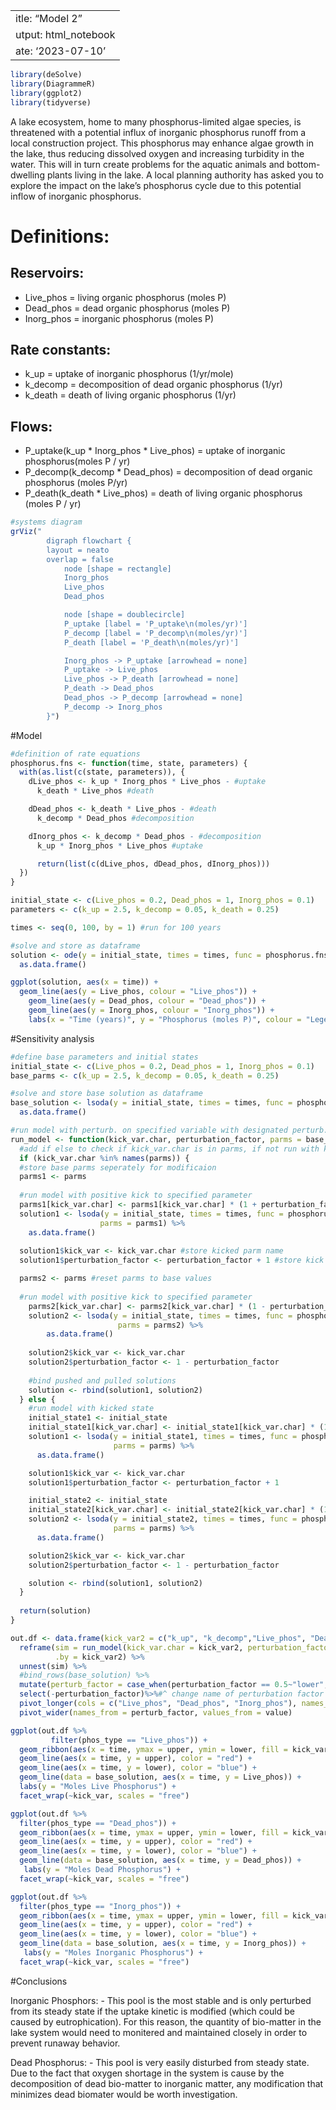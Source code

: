  ---
title: "Model 2"
output: html_notebook
date: '2023-07-10'
---


```r
library(deSolve)
library(DiagrammeR)
library(ggplot2)
library(tidyverse)
```

A lake ecosystem, home to many phosphorus-limited algae species, is threatened with a potential influx of inorganic phosphorus runoff from a local construction project. This phosphorus may enhance algae growth in the lake, thus reducing dissolved oxygen and increasing turbidity in the water. This will in turn create problems for the aquatic animals and bottom-dwelling plants living in the lake. A local planning authority has asked you to explore the impact on the lake's phosphorus cycle due to this potential inflow of inorganic phosphorus.

# Definitions: 

## Reservoirs:
* Live_phos = living organic phosphorus (moles P)
* Dead_phos = dead organic phosphorus (moles P)
* Inorg_phos = inorganic phosphorus (moles P)

## Rate constants:
* k_up = uptake of inorganic phosphorus (1/yr/mole)
* k_decomp = decomposition of dead organic phosphorus (1/yr)
* k_death = death of living organic phosphorus (1/yr)

## Flows:
* P_uptake(k_up * Inorg_phos * Live_phos) = uptake of inorganic phosphorus(moles P / yr)
* P_decomp(k_decomp * Dead_phos) = decomposition of dead organic phosphorus (moles P/yr)
* P_death(k_death * Live_phos) = death of living organic phosphorus (moles P / yr)



```r
#systems diagram
grViz("
        digraph flowchart {
        layout = neato
        overlap = false
            node [shape = rectangle]
            Inorg_phos
            Live_phos
            Dead_phos

            node [shape = doublecircle]
            P_uptake [label = 'P_uptake\n(moles/yr)']
            P_decomp [label = 'P_decomp\n(moles/yr)']
            P_death [label = 'P_death\n(moles/yr)']

            Inorg_phos -> P_uptake [arrowhead = none]
            P_uptake -> Live_phos
            Live_phos -> P_death [arrowhead = none]
            P_death -> Dead_phos
            Dead_phos -> P_decomp [arrowhead = none]
            P_decomp -> Inorg_phos
        }")


```

#Model

```r
#definition of rate equations
phosphorus.fns <- function(time, state, parameters) {
  with(as.list(c(state, parameters)), {
    dLive_phos <- k_up * Inorg_phos * Live_phos - #uptake
      k_death * Live_phos #death

    dDead_phos <- k_death * Live_phos - #death
      k_decomp * Dead_phos #decomposition

    dInorg_phos <- k_decomp * Dead_phos - #decomposition
      k_up * Inorg_phos * Live_phos #uptake

      return(list(c(dLive_phos, dDead_phos, dInorg_phos)))
  })
}

initial_state <- c(Live_phos = 0.2, Dead_phos = 1, Inorg_phos = 0.1)
parameters <- c(k_up = 2.5, k_decomp = 0.05, k_death = 0.25)

times <- seq(0, 100, by = 1) #run for 100 years

#solve and store as dataframe
solution <- ode(y = initial_state, times = times, func = phosphorus.fns, parms = parameters) %>%
  as.data.frame()

ggplot(solution, aes(x = time)) +
  geom_line(aes(y = Live_phos, colour = "Live_phos")) +
    geom_line(aes(y = Dead_phos, colour = "Dead_phos")) +
    geom_line(aes(y = Inorg_phos, colour = "Inorg_phos")) +
    labs(x = "Time (years)", y = "Phosphorus (moles P)", colour = "Legend")

```

#Sensitivity analysis

```r

#define base parameters and initial states
initial_state <- c(Live_phos = 0.2, Dead_phos = 1, Inorg_phos = 0.1)
base_parms <- c(k_up = 2.5, k_decomp = 0.05, k_death = 0.25)

#solve and store base solution as dataframe
base_solution <- lsoda(y = initial_state, times = times, func = phosphorus.fns, parms = base_parms) %>%
  as.data.frame()

#run model with perturb. on specified variable with designated perturb. factor
run_model <- function(kick_var.char, perturbation_factor, parms = base_parms) {
  #add if else to check if kick_var.char is in parms, if not run with kicked state
  if (kick_var.char %in% names(parms)) {
  #store base parms seperately for modificaion
  parms1 <- parms
  
  #run model with positive kick to specified parameter
  parms1[kick_var.char] <- parms1[kick_var.char] * (1 + perturbation_factor)
  solution1 <- lsoda(y = initial_state, times = times, func = phosphorus.fns,
                    parms = parms1) %>%
    as.data.frame()
  
  solution1$kick_var <- kick_var.char #store kicked parm name
  solution1$perturbation_factor <- perturbation_factor + 1 #store kick value

  parms2 <- parms #reset parms to base values
  
  #run model with positive kick to specified parameter
    parms2[kick_var.char] <- parms2[kick_var.char] * (1 - perturbation_factor)
    solution2 <- lsoda(y = initial_state, times = times, func = phosphorus.fns,
                        parms = parms2) %>%
        as.data.frame()
    
    solution2$kick_var <- kick_var.char
    solution2$perturbation_factor <- 1 - perturbation_factor
    
    #bind pushed and pulled solutions
    solution <- rbind(solution1, solution2)
  } else {
    #run model with kicked state
    initial_state1 <- initial_state
    initial_state1[kick_var.char] <- initial_state1[kick_var.char] * (1 + perturbation_factor)
    solution1 <- lsoda(y = initial_state1, times = times, func = phosphorus.fns,
                       parms = parms) %>%
      as.data.frame()

    solution1$kick_var <- kick_var.char
    solution1$perturbation_factor <- perturbation_factor + 1

    initial_state2 <- initial_state
    initial_state2[kick_var.char] <- initial_state2[kick_var.char] * (1 - perturbation_factor)
    solution2 <- lsoda(y = initial_state2, times = times, func = phosphorus.fns,
                       parms = parms) %>%
      as.data.frame()

    solution2$kick_var <- kick_var.char
    solution2$perturbation_factor <- 1 - perturbation_factor

    solution <- rbind(solution1, solution2)
  }
    
  return(solution)
}

out.df <- data.frame(kick_var2 = c("k_up", "k_decomp","Live_phos", "Dead_phos", "Inorg_phos")) %>%
  reframe(sim = run_model(kick_var.char = kick_var2, perturbation_factor = 0.5),
          .by = kick_var2) %>%
  unnest(sim) %>%
  #bind_rows(base_solution) %>% 
  mutate(perturb_factor = case_when(perturbation_factor == 0.5~"lower", perturbation_factor == 1.5~"upper", TRUE~"unknown")) %>%
  select(-perturbation_factor)%>%#^ change name of perturbation factor to prevent scoping issue
  pivot_longer(cols = c("Live_phos", "Dead_phos", "Inorg_phos"), names_to = "phos_type") %>%
  pivot_wider(names_from = perturb_factor, values_from = value)

ggplot(out.df %>%
         filter(phos_type == "Live_phos")) +
  geom_ribbon(aes(x = time, ymax = upper, ymin = lower, fill = kick_var), alpha = 0.6) +
  geom_line(aes(x = time, y = upper), color = "red") + 
  geom_line(aes(x = time, y = lower), color = "blue") +
  geom_line(data = base_solution, aes(x = time, y = Live_phos)) +
  labs(y = "Moles Live Phosphorus") +
  facet_wrap(~kick_var, scales = "free")

ggplot(out.df %>%
  filter(phos_type == "Dead_phos")) + 
  geom_ribbon(aes(x = time, ymax = upper, ymin = lower, fill = kick_var), alpha = 0.6) +
  geom_line(aes(x = time, y = upper), color = "red") + 
  geom_line(aes(x = time, y = lower), color = "blue") +
  geom_line(data = base_solution, aes(x = time, y = Dead_phos)) +
   labs(y = "Moles Dead Phosphorus") +
  facet_wrap(~kick_var, scales = "free")

ggplot(out.df %>%
  filter(phos_type == "Inorg_phos")) + 
  geom_ribbon(aes(x = time, ymax = upper, ymin = lower, fill = kick_var), alpha = 0.6) +
  geom_line(aes(x = time, y = upper), color = "red") + 
  geom_line(aes(x = time, y = lower), color = "blue") +
  geom_line(data = base_solution, aes(x = time, y = Inorg_phos)) +
   labs(y = "Moles Inorganic Phosphorus") +
  facet_wrap(~kick_var, scales = "free")

```


#Conclusions

Inorganic Phosphors:
- This pool is the most stable and is only perturbed from its steady state if the uptake kinetic is modified (which could be caused by eutrophication). For this reason, the quantity of bio-matter in the lake system would need to monitered and maintained closely in order to prevent runaway behavior.

Dead Phosphorus:
- This pool is very easily disturbed from steady state. Due to the fact that oxygen shortage in the system is cause by the decomposition of dead bio-matter to inorganic matter, any modification that minimizes dead biomater would be worth investigation.
